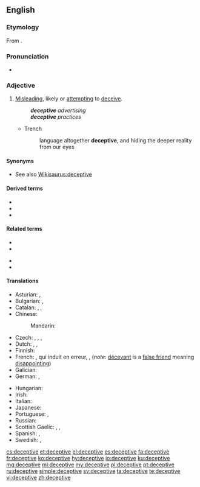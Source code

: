 {{also|déceptive}}
==English==

===Etymology===
From {{etyl|frm|en}} {{m|frm|déceptif}}.

===Pronunciation===
* {{IPA|/dɪ.ˈsɛp.tɪv/|lang=en}}

===Adjective===
{{en-adj}}

# [[misleading|Misleading]], likely or [[attempting]] to [[deceive]].
#: '''''deceptive''' advertising''
#: '''''deceptive''' practices''
#* Trench
#*: language altogether '''deceptive''', and hiding the deeper reality from our eyes

====Synonyms====
* See also [[Wikisaurus:deceptive]]

====Derived terms====
* {{l|en|deceptive advertising}}
* {{l|en|deceptive cadence}}
* {{l|en|deceptive cognate}}

====Related terms====
{{rel-top}}
* {{l|en|deceit}}
* {{l|en|deceive}}
{{rel-mid}}
* {{l|en|deception}}
* {{l|en|deceptively}}
{{rel-bottom}}

====Translations====
{{trans-top|misleading, attempting to deceive}}
* Asturian: {{t|ast|engañosu}}, {{t|ast|engañador}}
* Bulgarian: {{t+|bg|измамен}}, {{t+|bg|заблуждаващ}}
* Catalan: {{t|ca|enganyós}}, {{t|ca|decebedor}}, {{t|ca|deceptiu}}
* Chinese:
*: Mandarin: {{t+|cmn|迷惑|tr=míhuò de|alt=迷惑的|sc=Hani}}
* Czech: {{t|cs|klamný}}, {{t|cs|zavádějící}}, {{t|cs|ošidný}}, {{t|cs|matoucí}}
* Dutch: {{t+|nl|bedrieglijk}}, {{t|nl|onoprecht}}, {{t+|nl|misleidend}}
* Finnish: {{t+|fi|petollinen}}
* French: {{t+|fr|trompeur}}, qui induit en erreur, {{t+|fr|illusoire}}, {{t+|fr|mensonger}} (''note'': [[décevant]] is a [[false friend]] meaning [[disappointing]])
* Galician: {{t|gl|enganoso}}
* German: {{t|de|betrügerisch}}, {{t+|de|irreführend}}
{{trans-mid}}
* Hungarian: {{t+|hu|megtévesztő}}
* Irish: {{t|ga|fabhtach}}
* Italian: {{t+|it|ingannevole}}
* Japanese: {{t|ja|欺瞞的|tr=ぎまんてき, gimanteki|sc=Jpan}}
* Portuguese: {{t+|pt|enganoso}}, {{t+|pt|enganador|m}}
* Russian: {{t+|ru|обма́нчивый}}
* Scottish Gaelic: {{t|gd|mealltach}}, {{t|gd|carach}}, {{t|gd|cealgach}}
* Spanish: {{t+|es|engañoso}}, {{t|es|engañador}}
* Swedish: {{t|sv|missledande}}, {{t+|sv|missvisande}}
{{trans-bottom}}

[[cs:deceptive]]
[[et:deceptive]]
[[el:deceptive]]
[[es:deceptive]]
[[fa:deceptive]]
[[fr:deceptive]]
[[ko:deceptive]]
[[hy:deceptive]]
[[io:deceptive]]
[[ku:deceptive]]
[[mg:deceptive]]
[[ml:deceptive]]
[[my:deceptive]]
[[pl:deceptive]]
[[pt:deceptive]]
[[ru:deceptive]]
[[simple:deceptive]]
[[sv:deceptive]]
[[ta:deceptive]]
[[te:deceptive]]
[[vi:deceptive]]
[[zh:deceptive]]